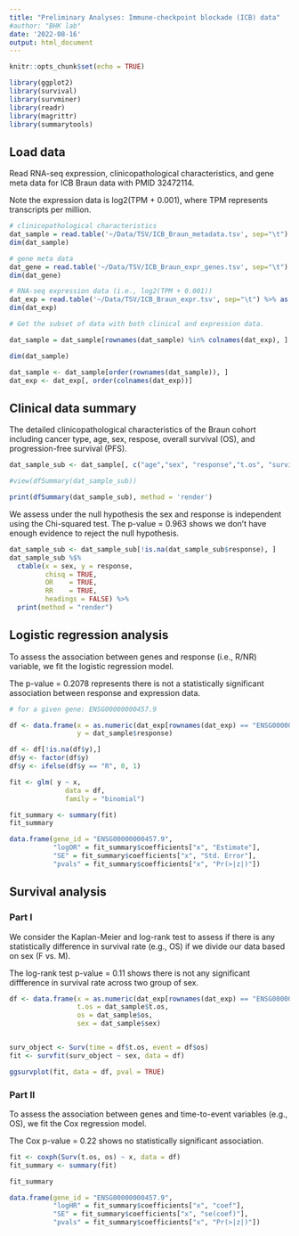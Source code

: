 ```yaml
---
title: "Preliminary Analyses: Immune-checkpoint blockade (ICB) data"
#author: "BHK lab"
date: '2022-08-16'
output: html_document
---
```


```r
knitr::opts_chunk$set(echo = TRUE)

library(ggplot2)
library(survival)
library(survminer)
library(readr)
library(magrittr)
library(summarytools)

```

## Load data

Read RNA-seq expression, clinicopathological characteristics, and gene meta data for ICB Braun data with PMID 32472114.

Note the expression data is log2(TPM + 0.001), where TPM represents transcripts per million.

```r

# clinicopathological characteristics  
dat_sample = read.table('~/Data/TSV/ICB_Braun_metadata.tsv', sep="\t") %>% as.data.frame()
dim(dat_sample)

# gene meta data
dat_gene = read.table('~/Data/TSV/ICB_Braun_expr_genes.tsv', sep="\t") %>% as.data.frame()
dim(dat_gene)

# RNA-seq expression data (i.e., log2(TPM + 0.001)) 
dat_exp = read.table('~/Data/TSV/ICB_Braun_expr.tsv', sep="\t") %>% as.data.frame()
dim(dat_exp)

# Get the subset of data with both clinical and expression data.

dat_sample = dat_sample[rownames(dat_sample) %in% colnames(dat_exp), ]

dim(dat_sample)

dat_sample <- dat_sample[order(rownames(dat_sample)), ]
dat_exp <- dat_exp[, order(colnames(dat_exp))]
```

## Clinical data summary

The detailed clinicopathological characteristics of the Braun cohort including cancer type, age, sex, respose, overall survival (OS), and progression-free survival (PFS).

```r
dat_sample_sub <- dat_sample[, c("age","sex", "response","t.os", "survival_time")]

#view(dfSummary(dat_sample_sub))

print(dfSummary(dat_sample_sub), method = 'render')

```


We assess under the null hypothesis the sex and response is independent using the Chi-squared test. The p-value = 0.963 shows we don't have enough evidence to reject the null hypothesis.

```r

dat_sample_sub <- dat_sample_sub[!is.na(dat_sample_sub$response), ]
dat_sample_sub %$%  
  ctable(x = sex, y = response,
         chisq = TRUE,
         OR    = TRUE,
         RR    = TRUE,
         headings = FALSE) %>%
  print(method = "render")

```

## Logistic regression analysis

To assess the association between genes and response (i.e., R/NR) variable, we fit the logistic regression model.

The p-value = 0.2078 represents there is not a statistically significant association between response and expression data.

```r

# for a given gene: ENSG00000000457.9

df <- data.frame(x = as.numeric(dat_exp[rownames(dat_exp) == "ENSG00000000457.9",]),
                 y = dat_sample$response)

df <- df[!is.na(df$y),]
df$y <- factor(df$y)
df$y <- ifelse(df$y == "R", 0, 1)

fit <- glm( y ~ x, 
              data = df, 
              family = "binomial")

fit_summary <- summary(fit)
fit_summary

data.frame(gene_id = "ENSG00000000457.9",
           "logOR" = fit_summary$coefficients["x", "Estimate"],
           "SE" = fit_summary$coefficients["x", "Std. Error"],
           "pvals" = fit_summary$coefficients["x", "Pr(>|z|)"])

```


## Survival analysis

### Part I

We consider the Kaplan-Meier and log-rank test to assess if there is any statistically difference in survival rate (e.g., OS) if we divide our data based on sex (F vs. M).

The log-rank test p-value = 0.11 shows there is not any significant diffference in survival rate across two group of sex.  	


```r

df <- data.frame(x = as.numeric(dat_exp[rownames(dat_exp) == "ENSG00000000457.9",]),
                 t.os = dat_sample$t.os,
                 os = dat_sample$os,
                 sex = dat_sample$sex)


surv_object <- Surv(time = df$t.os, event = df$os)
fit <- survfit(surv_object ~ sex, data = df)

ggsurvplot(fit, data = df, pval = TRUE)

```

### Part II

To assess the association between genes and time-to-event variables (e.g., OS), we fit the Cox regression model.

The Cox p-value = 0.22 shows no statistically significant association. 


```r

fit <- coxph(Surv(t.os, os) ~ x, data = df)
fit_summary <- summary(fit)

fit_summary

data.frame(gene_id = "ENSG00000000457.9",
           "logHR" = fit_summary$coefficients["x", "coef"],
           "SE" = fit_summary$coefficients["x", "se(coef)"],
           "pvals" = fit_summary$coefficients["x", "Pr(>|z|)"])


```

